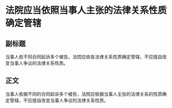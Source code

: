 # 法院应当依照当事人主张的法律关系性质确定管辖
## 副标题
当事人依不同合同起诉多个被告，法院应依各法律关系性质确定管辖，不应擅自改变当事人争议的法律关系性质。
## 正文
当事人依据不同的合同起诉多个被告，法院应依据当事人主张的法律关系的性质确定管辖，不应擅自改变当事人争议的法律关系性质。
